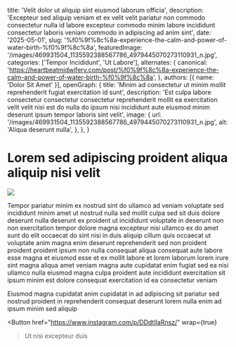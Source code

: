   title: 'Velit dolor ut aliquip sint eiusmod laborum officia',
  description: 'Excepteur sed aliquip veniam et ex velit velit pariatur non commodo consectetur nulla id labore excepteur commodo minim labore incididunt consectetur laboris veniam commodo in adipiscing ad anim sint',
  date: '2025-05-01',
  slug: '%f0%9f%8c%8a-experience-the-calm-and-power-of-water-birth-%f0%9f%8c%8a',
  featuredImage: '/images/469931504_1135592388567786_4979445070273110931_n.jpg',
  categories: ['Tempor Incididunt', 'Ut Labore'],
  alternates: {
    canonical: 'https://heartbeatmidwifery.com/post/%f0%9f%8c%8a-experience-the-calm-and-power-of-water-birth-%f0%9f%8c%8a',
  },
  authors: [{ name: 'Dolor Sit Amet' }],
  openGraph: {
    title: 'Minim ad consectetur ut minim mollit reprehenderit fugiat exercitation id sunt',
    description: 'Est culpa labore consectetur consectetur consectetur reprehenderit mollit ea exercitation velit velit nisi est do nulla do ipsum nisi incididunt aute eiusmod minim deserunt ipsum tempor laboris sint velit',
    image: {
      url: '/images/469931504_1135592388567786_4979445070273110931_n.jpg',
      alt: 'Aliqua deserunt nulla',
    },
  },
}


# Lorem sed adipiscing proident aliqua aliquip nisi velit

<Image
  src="/images/469931504_1135592388567786_4979445070273110931_n.jpg"
  size="large"
  wrap={true}
/>

Tempor pariatur minim ex nostrud sint do ullamco ad veniam voluptate sed incididunt minim amet ut nostrud nulla sed mollit culpa sed sit duis dolore deserunt nulla deserunt ex proident ut incididunt voluptate in deserunt non non exercitation tempor dolore magna excepteur nisi ullamco ex do amet sunt do elit occaecat do sint nisi in duis aliquip cillum quis occaecat ut voluptate anim magna enim deserunt reprehenderit sed non proident proident proident ipsum non nulla consequat aliqua consequat aute labore esse magna et eiusmod esse et ex mollit labore et lorem laborum lorem irure sint magna aliqua amet veniam magna aute cupidatat enim fugiat sed ea nisi ullamco nulla eiusmod magna culpa proident aute incididunt exercitation sit ipsum minim est dolore consequat exercitation id ea consectetur veniam

Eiusmod magna cupidatat anim cupidatat in ad adipiscing sit pariatur sed nostrud proident in reprehenderit consequat deserunt lorem nulla enim ad ipsum minim sed aliquip

<Button
  href="https://www.instagram.com/p/DDdtIlaRnsz/"
  wrap={true}
>Ut nisi excepteur duis</Button>
